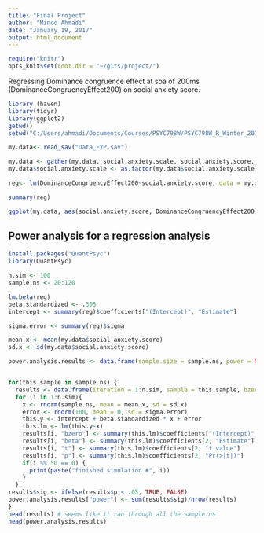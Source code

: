 ```yaml
---
title: "Final Project"
author: "Minoo Ahmadi"
date: "January 19, 2017"
output: html_document
---
```



```r
require("knitr")
opts_knit$set(root.dir = "~/gits/project/")
```

Regressing Dominance congruence effect at soa of 200ms (DominanceCongruencyEffect200) on social anxiety score. 
```r

library (haven)
library(tidyr)
library(ggplot2)
getwd() 
setwd("C:/Users/ahmadi/Documents/Courses/PSYC798W/PSYC798W_R_Winter_2017/Data")

my.data<- read_sav("Data_FYP.sav")

my.data <- gather(my.data, social.anxiety.scale, social.anxiety.score, 202:204) # gathering BFNE, SPS, and SIAS under social.anxiety, as they are all indicators of social anxiety.
my.data$social.anxiety.scale <- as.factor(my.data$social.anxiety.scale)

reg<- lm(DominanceCongruencyEffect200~social.anxiety.score, data = my.data)

summary(reg)

ggplot(my.data, aes(social.anxiety.score, DominanceCongruencyEffect200)) + geom_point(aes(color = social.anxiety.scale), size = 2)+ geom_smooth(method = "lm")+ scale_color_brewer(palette = "Set1")

```

## Power analysis for a regression analysis

``` r
install.packages("QuantPsyc")
library(QuantPsyc)

n.sim <- 100
sample.ns <- 20:120

lm.beta(reg)
beta.standardized <- .305
intercept <- summary(reg)$coefficients["(Intercept)", "Estimate"]

sigma.error <- summary(reg)$sigma

mean.x <- mean(my.data$social.anxiety.score)
sd.x <- sd(my.data$social.anxiety.score)

power.analysis.results <- data.frame(sample.size = sample.ns, power = NA)


for(this.sample in sample.ns) {
  results <- data.frame(iteration = 1:n.sim, sample = this.sample, bzero = NA, beta =NA, t= NA, p = NA)
  for (i in 1:n.sim){
    x <- rnorm(sample.ns, mean = mean.x, sd = sd.x)
    error <- rnorm(100, mean = 0, sd = sigma.error)
    this.y <- intercept + beta.standardized * x + error
    this.lm <- lm(this.y~x)
    results[i, "bzero"] <- summary(this.lm)$coefficients["(Intercept)", "Estimate"]
    results[i, "beta"] <- summary(this.lm)$coefficients[2, "Estimate"]
    results[i, "t"] <- summary(this.lm)$coefficients[2, "t value"]
    results[i, "p"] <- summary(this.lm)$coefficients[2, "Pr(>|t|)"]
    if(i %% 50 == 0) {
      print(paste("finished simulation #", i))
    }
  }
results$sig <- ifelse(results$p < .05, TRUE, FALSE)
power.analysis.results["power"] <- sum(results$sig)/nrow(results)
}
head(results) # seems like it ran through all the sample.ns
head(power.analysis.results) 

```

